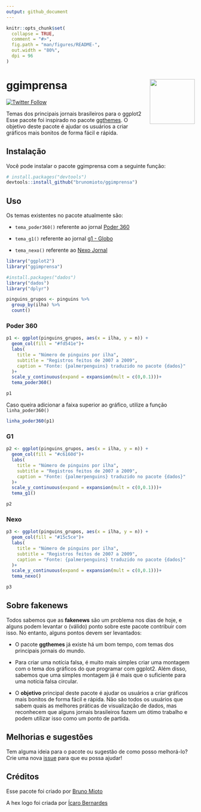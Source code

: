 ```yaml
---
output: github_document
---
```


<!-- README.md is generated from README.Rmd. Please edit that file -->

```r
knitr::opts_chunk$set(
  collapse = TRUE,
  comment = "#>",
  fig.path = "man/figures/README-",
  out.width = "80%",
  dpi = 96
)
```

# **ggimprensa** <img src="man/figures/logo.png" align="right" height="120" />

<!-- badges: start -->
[![Twitter Follow](https://img.shields.io/twitter/follow/BrunoHMioto?color=%2315202B&label=Seguir%20%40BrunoHMioto&style=social)](https://twitter.com/BrunoHMioto)
<!-- badges: end -->

Temas dos principais jornais brasileiros para o ggplot2
Esse pacote foi inspirado no pacote [ggthemes](https://github.com/jrnold/ggthemes).
O objetivo deste pacote é ajudar os usuários a criar gráficos mais bonitos de forma fácil e rápida.

## Instalação

Você pode instalar o pacote ggimprensa com a seguinte função:

``` r
# install.packages("devtools")
devtools::install_github("brunomioto/ggimprensa")
```

## Uso

Os temas existentes no pacote atualmente são:

- `tema_poder360()` referente ao jornal [Poder 360](https://www.poder360.com.br/)

- `tema_g1()` referente ao jornal [g1 - Globo](https://g1.globo.com/)

- `tema_nexo()` referente ao [Nexo Jornal](https://www.nexojornal.com.br/)

```r
library("ggplot2")
library("ggimprensa")
```

```r
#install.packages("dados")
library("dados")
library("dplyr")

pinguins_grupos <- pinguins %>% 
  group_by(ilha) %>% 
  count()
```

### Poder 360

```r
p1 <- ggplot(pinguins_grupos, aes(x = ilha, y = n)) +
  geom_col(fill = "#fd541e")+
  labs(
    title = "Número de pinguins por ilha",
    subtitle = "Registros feitos de 2007 a 2009",
    caption = "Fonte: {palmerpenguins} traduzido no pacote {dados}"
  )+
  scale_y_continuous(expand = expansion(mult = c(0,0.1)))+
  tema_poder360()

p1
```

Caso queira adicionar a faixa superior ao gráfico, utilize a função `linha_poder360()`
```r
linha_poder360(p1)
```

### G1

```r
p2 <- ggplot(pinguins_grupos, aes(x = ilha, y = n)) +
  geom_col(fill = "#c6160d")+
  labs(
    title = "Número de pinguins por ilha",
    subtitle = "Registros feitos de 2007 a 2009",
    caption = "Fonte: {palmerpenguins} traduzido no pacote {dados}"
  )+
  scale_y_continuous(expand = expansion(mult = c(0,0.1)))+
  tema_g1()

p2
```

### Nexo

```r
p3 <- ggplot(pinguins_grupos, aes(x = ilha, y = n)) +
  geom_col(fill = "#15c5ce")+
  labs(
    title = "Número de pinguins por ilha",
    subtitle = "Registros feitos de 2007 a 2009",
    caption = "Fonte: {palmerpenguins} traduzido no pacote {dados}"
  )+
  scale_y_continuous(expand = expansion(mult = c(0,0.1)))+
  tema_nexo()

p3
```

## Sobre fakenews

Todos sabemos que as **fakenews** são um problema nos dias de hoje, e alguns podem levantar o (válido) ponto sobre este pacote contribuir com isso.
No entanto, alguns pontos devem ser levantados:

- O pacote **ggthemes** já existe há um bom tempo, com temas dos principais jornais do mundo.

- Para criar uma notícia falsa, é muito mais simples criar uma montagem com o tema dos gráficos do que programar com ggplot2. Além disso, sabemos que uma simples montagem já é mais que o suficiente para uma notícia falsa circular.

- O **objetivo** principal deste pacote é ajudar os usuários a criar gráficos mais bonitos de forma fácil e rápida. Não são todos os usuários que sabem quais as melhores práticas de visualização de dados, mas reconhecem que alguns jornais brasileiros fazem um ótimo trabalho e podem utilizar isso como um ponto de partida.

## Melhorias e sugestões

Tem alguma ideia para o pacote ou sugestão de como posso melhorá-lo? Crie uma nova [issue](https://github.com/brunomioto/ggimprensa/issues) para que eu possa ajudar!

## Créditos

Esse pacote foi criado por [Bruno Mioto](https://twitter.com/BrunoHMioto)

A hex logo foi criada por [Ícaro Bernardes](https://twitter.com/IcaroBSC)
